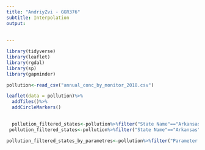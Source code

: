 ```yaml
---
title: "AndriyZvi - GGR376"
subtitle: Interpolation
output:
 
  
---
```

```r
library(tidyverse)
library(leaflet)
library(rgdal)
library(sp)
library(gapminder)
```




```r
pollution<-read_csv("annual_conc_by_monitor_2018.csv")
```
```r
leaflet(data = pollution)%>% 
  addTiles()%>%
  addCircleMarkers()
              
```


```r
  pollution_filtered_states<-pollution%>%filter("State Name"=="Arkansas" | "State Name"=="Tennesse" | "State Name"=="Louisiana" | "State Name"==" Olklahoma" |"State Name"== "Texas" )
 pollution_filtered_states<-pollution%>%filter("State Name"=="Arkansas" | "State Name"=="Tennesse" | "State Name"=="Louisiana" | "State Name"==" Olklahoma" |"State Name"== "Texas" )
```

```r
pollution_filtered_states_by_parametres<-pollution%>%filter("Parameter Name"=="Nitrogin dioxide (NO2)" | "Parameter Name"=="PM 2.5 Carbon at 470 nm" | "Parameter Name"=="PM 2.5 Carbon at 520 nm" | "Parameter Name"=="PM 2.5 Carbon at 590 nm" |"Parameter Name"== "PM 2.5 Carbon at 660 nm" | "Parameter Name"=="Ozone" )

```




